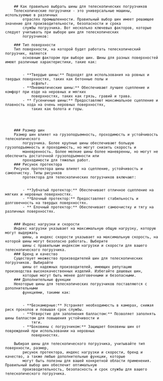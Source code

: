 

		## Как правильно выбрать шины для телескопических погрузчиков
		Телескопические погрузчики - это универсальные машины, используемые в различных
			отраслях промышленности. Правильный выбор шин имеет решающее значение для производительности, безопасности и срока
			службы погрузчика. Вот несколько ключевых факторов, которые следует учитывать при выборе шин для телескопических
			погрузчиков:

		### Тип поверхности
		Тип поверхности, на которой будет работать телескопический погрузчик, является
			основным фактором при выборе шин. Шины для разных поверхностей имеют различные характеристики, такие как:


			- **Твердые шины:** Подходят для использования на ровных и твердых поверхностях, таких как бетонные полы и
				асфальт.
			- **Пневматические шины:** Обеспечивают лучшее сцепление и комфорт при езде на неровных и мягких
				поверхностях, таких как грязь, гравий и трава.
			- ** Гусеничные шины:** Предоставляют максимальное сцепление и плавность хода на очень неровных поверхностях,
				таких как болота и горы.




		### Размер шин
		Размер шин влияет на грузоподъемность, проходимость и устойчивость телескопического
			погрузчика. Более крупные шины обеспечивают большую грузоподъемность и проходимость, но могут снизить скорость и
			маневренность. Более мелкие шины более маневренны, но могут не обеспечить достаточной грузоподъемности или
			проходимости для тяжелых работ.
		### Рисунок протектора
		Рисунок протектора шины влияет на сцепление, устойчивость и самоочистку. Типы рисунков
			протектора для телескопических погрузчиков включают:


			- **Зубчатый протектор:** Обеспечивает отличное сцепление на мягких и неровных поверхностях.
			- **Блочный протектор:** Предоставляет стабильность и долговечность на твердых поверхностях.
			- ** Елочный протектор:** Обеспечивает самоочистку и тягу на различных поверхностях.


		### Индекс нагрузки и скорости
		Индекс нагрузки указывает на максимальную общую нагрузку, которую могут выдержать
			шины, а индекс скорости указывает на максимальную скорость, на которой шины могут безопасно работать. Выберите
			шины с правильным индексом нагрузки и скорости для вашего телескопического погрузчика.
		### Бренд и качество
		Существует множество производителей шин для телескопических погрузчиков. Выбирайте
			шины от надежных производителей, имеющих репутацию производства высококачественных изделий. Избегайте дешевых шин,
			которые могут быть менее долговечными и безопасными.
		### Дополнительные функции
		Некоторые шины для телескопических погрузчиков поставляются с дополнительными
			функциями, такими как:


			- **Безкамерные:** Устраняет необходимость в камерах, снижая риск проколов и повышая срок службы.
			- **Отверстие для заполнения балластом:** Позволяет заполнять шины балластом для повышения устойчивости и
				тяги.
			- **Боковины с погрузчиком:** Защищает боковины шин от повреждений при использовании на неровных
				поверхностях.

		Выбирая шины для телескопического погрузчика, учитывайте тип поверхности, размер,
			рисунок протектора, индекс нагрузки и скорости, бренд и качество, а также любые дополнительные функции, которые
			могут быть полезны для вашей конкретной области применения. Правильный выбор шин обеспечит оптимальную
			производительность, безопасность и срок службы для вашего телескопического погрузчика.

